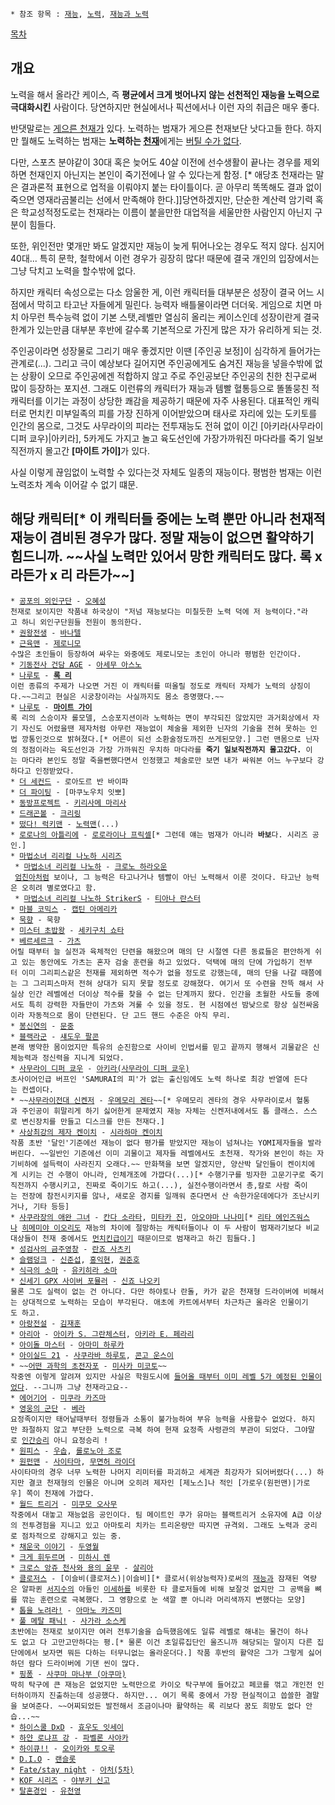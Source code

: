  * 참조 항목 : [[재능]], [[노력]], [[재능과 노력]]

[[목차]]
== 개요 ==
노력을 해서 올라간 케이스, 즉 '''평균에서 크게 벗어나지 않는 선천적인 재능을 노력으로 극대화시킨''' 사람이다. 당연하지만 현실에서나 픽션에서나 이런 자의 취급은 매우 좋다.

반댓말로는 [[게으른 천재]]가 있다. 노력하는 범재가 게으른 천재보단 낫다고들 한다. 하지만 뭘해도 노력하는 범재는 '''노력하는 [[천재]]'''에게는 [[버틸 수가 없다]].

다만, 스포츠 분야같이 30대 혹은 늦어도 40살 이전에 선수생활이 끝나는 경우를 제외하면 천재인지 아닌지는 본인이 죽기전에나 알 수 있다는게 함정. [* 애당초 천재라는 말은 결과론적 표현으로 업적을 이뤄야지 붙는 타이틀이다. 곧 아무리 똑똑해도 결과 없이 죽으면 영재라곰불리는 선에서 만족해야 한다.]]당연하겠지만, 단순한 계산력 암기력 혹은 학교성적정도로는 천재라는 이름이 붙을만한 대업적을 세울만한 사람인지 아닌지 구분이 힘들다.

또한, 위인전만 몇개만 봐도 알겠지만 재능이 늦게 튀어나오는 경우도 적지 않다. 심지어 40대... 특히 문학, 철학에서 이런 경우가 굉장히 많다! 때문에 결국 개인의 입장에서는 그냥 닥치고 노력을 할수밖에 없다.

하지만 캐릭터 속성으로는 다소 암울한 게, 이런 캐릭터들 대부분은 성장이 결국 어느 시점에서 막히고 타고난 자들에게 밀린다. 능력자 배틀물이라면 더더욱. 게임으로 치면 마치 아무런 특수능력 없이 기본 스탯,레벨만 열심히 올리는 케이스인데 성장이란게 결국 한계가 있는만큼 대부분 후반에 갈수록 기본적으로 가진게 많은 자가 유리하게 되는 것.

주인공이라면 성장물로 그리기 매우 좋겠지만 이땐 [주인공 보정]이 심각하게 들어가는 관계로(...). 그리고 극이 예상보다 길어지면 주인공에게도 숨겨진 재능을 넣을수밖에 없는 상황이 오므로 주인공에겐 적합하지 않고 주로 주인공보단 주인공의 친한 친구로써 많이 등장하는 포지션. 그래도 이런류의 캐릭터가 재능과 템빨 혈통등으로 똘똘뭉친 적 캐릭터를 이기는 과정이 상당한 쾌감을 제공하기 때문에 자주 사용된다. 대표적인 캐릭터로 먼치킨 미부일족의 피를 가장 진하게 이어받았으며 태사로 자리에 있는 도키토를 인간의 몸으로, 그것도 사무라이의 피라는 전투재능도 전혀 없이 이긴 [아키라(사무라이 디퍼 쿄우)|아키라], 5카게도 가지고 놀고 육도선인에 가장가까워진 마다라를 죽기 일보직전까지 몰고간 '''[마이트 가이]'''가 있다.

사실 이렇게 끊임없이 노력할 수 있다는것 자체도 일종의 재능이다. 평범한 범재는 이런 노력조차 계속 이어갈 수 없기 떄문.

== 해당 캐릭터[* 이 캐릭터들 중에는 노력 뿐만 아니라 '''천재적 재능'''이 겸비된 경우가 많다. 정말 재능이 없으면 활약하기 힘드니까. ~~사실 노력만 있어서 망한 캐릭터도 많다. 록 x라든가 x 리 라든가~~] ==
 * [[공포의 외인구단]] - [[오혜성]]
 천재로 보이지만 작품내 하국상이 "저넘 재능보다는 미칠듯한 노력 덕에 저 능력이다."라고 하니 외인구단원들 전원이 동의한다.
 * [[권왕전생]] - [[바나텔]]
 * [[근육맨]] - [[제로니모]]
 수많은 초인들이 등장하여 싸우는 와중에도 제로니모는 초인이 아니라 평범한 인간이다.
 * [[기동전사 건담 AGE]] - [[아세무 아스노]]
 * [[나루토]] - '''[[록 리]]'''
 이런 종류의 주제가 나오면 거진 이 캐릭터를 떠올릴 정도로 캐릭터 자체가 노력의 상징이다.~~그리고 현실은 시궁창이라는 사실까지도 몸소 증명했다.~~
 * [[나루토]] - '''[[마이트 가이]]'''
 록 리의 스승이자 롤모델, 스승포지션이라 노력하는 면이 부각되진 않았지만 과거회상에서 자기 자신도 어렸을땐 제자처럼 아무런 재능없이 체술을 제외한 닌자의 기술을 전혀 못하는 인법 깡통인것으로 밝혀졌다.[* 어른이 되선 소환술정도까진 쓰게된모양.] 그런 맨몸으로 닌자의 정점이라는 육도선인과 가장 가까워진 우치하 마다라를 '''죽기 일보직전까지 몰고갔다.''' 이는 마다라 본인도 정말 죽을뻔했다면서 인정했고 체술로만 보면 내가 싸워본 어느 누구보다 강하다고 인정받았다.
 * [[더 세컨드]] - 로아도르 반 바이파
 * [[더 파이팅]] - [마쿠노우치 잇뽀]
 * [[동방프로젝트]] - [[키리사메 마리사]]
 * [[드래곤볼]] - [[크리링]]
 * [[떴다! 럭키맨]] - [[노력맨]](...)
 * [[로로나의 아틀리에]] - [[로로라이나 프릭셀]][* 그런데 얘는 범재가 아니라 '''바보'''다. 시리즈 공인.]
 * [[마법소녀 리리컬 나노하 시리즈]] 
  * [[마법소녀 리리컬 나노하]] - [[크로노 하라오운]]
  [[엄친아]]처럼 보이나, 그 능력은 타고나거나 템빨이 아닌 노력해서 이룬 것이다. 타고난 능력은 오히려 별로였다고 함.
  * [[마법소녀 리리컬 나노하 StrikerS]] - [[티아나 란스터]]
 * [[마블 코믹스]] - [[캡틴 아메리카]]
 * [[묵향]] - 묵향
 * [[미스터 초밥왕]] - [[세키구치 쇼타]]
 * [[베르세르크]] - [[가츠(베르세르크)|가츠]]
 어릴 때부터 늘 실전과 육체적인 단련을 해왔으며 매의 단 시절엔 다른 동료들은 편안하게 쉬고 있는 동안에도 가츠는 혼자 검술 훈련을 하고 있었다. 덕택에 매의 단에 가입하기 전부터 이미 그리피스같은 천재를 제외하면 적수가 없을 정도로 강했는데, 매의 단을 나갈 때쯤에는 그 그리피스마저 전혀 상대가 되지 못할 정도로 강해졌다. 여기서 또 수련을 잔뜩 해서 사실상 인간 레벨에선 더이상 적수를 찾을 수 없는 단계까지 왔다. 인간을 초월한 사도들 중에서도 특히 강력한 자들만이 가츠와 겨룰 수 있을 정도. 현 시점에선 밤낮으로 항상 실전싸움이라 자동적으로 몸이 단련된다. 단 고드 핸드 수준은 아직 무리.
 * [[봉신연의(만화)|봉신연의]] - [[문중]]
 * [[블랙라군]] - [[섀도우 팔콘]]
 본래 병약한 몸이었지만 특유의 순진함으로 사이비 인법서를 믿고 끝까지 행해서 괴물같은 신체능력과 정신력을 지니게 되었다. 
 * [[사무라이 디퍼 쿄우]] - [[아키라(사무라이 디퍼 쿄우)]]
 초사이어인급 버프인 'SAMURAI의 피'가 없는 출신임에도 노력 하나로 최강 반열에 든다는 컨셉이다.
 * ~~[[사무라이전대 신켄저]] - [[우메모리 겐타]]~~[* 우메모리 겐타의 경우 사무라이로서 혈통과 주인공이 휘말리게 하기 싫어한게 문제였지 재능 자체는 신켄저내에서도 톱 클래스. 스스로 변신장치를 만들고 디스크를 만든 천재다.]
 * [[사상최강의 제자 켄이치]] - [[시라하마 켄이치]]
 작품 초반 '달인'기준에선 재능이 없다 평가를 받았지만 재능이 넘쳐나는 YOMI제자들을 발라버린다. ~~일반인 기준에선 이미 괴물이고 제자들 레벨에서도 초천재. 작가와 본인이 하는 자기비하에 설득력이 사라진지 오래다.~~ 만화책을 보면 알겠지만, 양산박 달인들이 켄이치에게 시키는 건 수행이 아니라, 인체개조에 가깝다(...)[* 수행기구를 빙자한 고문기구로 죽기직전까지 수행시키고, 진짜로 죽이기도 하고(...), 실전수행이라면서 총,칼로 사람 죽이는 전장에 참전시키지를 않나, 새로운 경지를 일깨워 준다면서 산 속한가운데에다가 조난시키거나, 기타 등등]
 * [[사쿠라장의 애완 그녀]] - [[칸다 소라타]], [[미타카 진]], [[아오야마 나나미]][* [[리타 에인즈워스]]나 [[히메미야 이오리]]도 재능의 차이에 절망하는 캐릭터들이나 이 두 사람이 범재라기보다 비교대상들이 천재 중에서도 [[먼치킨]]급이기 때문이므로 범재라고 하긴 힘들다.]
 * [[성검사의 금주영창]] - [[란죠 사츠키]]
 * [[슬램덩크]] - [[신준섭]], [[홍익현]], [[권준호]]
 * [[식극의 소마]] - [[유키히라 소마]]
 * [[신세기 GPX 사이버 포뮬러]] - [[신죠 나오키]]
 물론 그도 실력이 없는 건 아니다. 다만 하야토나 란돌, 카가 같은 천재형 드라이버에 비해서는 상대적으로 노력하는 모습이 부각된다. 애초에 카트에서부터 차근차근 올라온 인물이기도 하고.
 * [[아랑전설]] - [[김재훈]]
 * [[ARIA|아리아]] - [[아이카 S. 그란체스터]], [[아키라 E. 페라리]]
 * [[아이돌 마스터]] - [[아마미 하루카]]
 * [[아이실드 21]] - [[사쿠라바 하루토]], [[콘고 운스이]]
 * ~~[[어떤 과학의 초전자포]] - [[미사카 미코토]]~~
 작중엔 이렇게 알려져 있지만 사실은 학원도시에 [[파라미터 리스트|들어올 때부터 이미 레벨 5가 예정된 인물]]이었다. --그니까 그냥 천재라고요--
 * [[에어기어]] - [[미쿠라 카즈마]]
 * [[영웅의 군단]] - [[베라]]
 요정족이지만 태어날때부터 정령들과 소통이 불가능하여 부유 능력을 사용할수 없었다. 하지만 좌절하지 않고 부단한 노력으로 극복 하여 현재 요정족 사령관의 부관이 되었다. 그야말로 [[인간승리]] 아니 요정승리 !
 * [[원피스(만화)|원피스]] - [[우솝]], [[롤로노아 조로]]
 * [[원펀맨]] - [[사이타마]], [[무면허 라이더]]
 사이타마의 경우 너무 노력한 나머지 리미터를 파괴하고 세계관 최강자가 되어버렸다(...) 하지만 결코 천재형의 인물은 아니며 오히려 제자인 [제노스]나 적인 [가로우(원펀맨)|가로우] 쪽이 천재에 가깝다.
 * [[월드 트리거]] - [[미쿠모 오사무]]
 작중에서 대놓고 재능없음 공인이다. 팀 메이트인 쿠가 유마는 블랙트리거 소유자에 A급 이상의 전투경험을 지니고 있고 아마토리 치카는 트리온량만 따지면 규격외. 그래도 노력과 궁리로 점차적으로 강해지고 있는 중.
 * [[채운국 이야기]] - [[두영월]]
 * [[크게 휘두르며]] - [[미하시 렌]]
 * [[크로스 앙쥬 천사와 용의 윤무]] - [[살리아]]
 * [[클로저스]] - [이슬비(클로저스)|이슬비][* 클로서(위상능력자)로써의 [[재능]]과 잠재된 역량은 알파퀸 [[서지수]]의 아들인 [[이세하]]를 비롯한 타 클로저들에 비해 보잘것 없지만 그 공백을 뼈를 깎는 훈련으로 극복했다. 그 영향으로 눈 색깔 뿐 아니라 머리색까지 변했다는 모양]
 * [[톱을 노려라!]] - [[아마노 카즈미]]
 * [[풀 메탈 패닉!]] - [[사가라 소스케]]
 초반에는 천재로 보이지만 여러 전투기술을 습득했음에도 일류 레벨로 해내는 물건이 하나도 없고 다 고만고만하다는 평.[* 물론 이건 초일류집단인 울즈니까 해당되는 말이지 다른 집단에에서 보자면 뭐든 다하는 터무니없는 올라운더다.] 작품 후반의 활약은 그가 그렇게 싫어하던 람다 드라이버에 기댄 씬이 많다.
 * [[핑퐁]] - [[사쿠마 마나부(핑퐁)|사쿠마 마나부 (아쿠마)]]
 딱히 탁구에 큰 재능은 없었지만 노력만으로 카이오 탁구부에 들어갔고 페코를 꺾고 개인전 인터하이까지 진출하는데 성공했다. 하지만... 여기 목록 중에서 가장 현실적이고 씁쓸한 결말을 보여준다. ~~어찌되었든 발전해서 조금이나마 활약하는 록 리보다 꿈도 희망도 없다 안습...~~
 * [[하이스쿨 DxD]] - [[효우도 잇세이]]
 * [[하얀 로냐프 강]] - [[파벨론 사야카]]
 * [[하이큐!!]] - [[오이카와 토오루]]
 * [[D.I.O]] - [[동수(D.I.O)|랜슬롯]]
 * [[Fate/stay night]] - [[아처(5차)]]
 * [[KOF 시리즈]] - [[야부키 신고]]
 * [[탈혼경인]] - [[유천영]]
